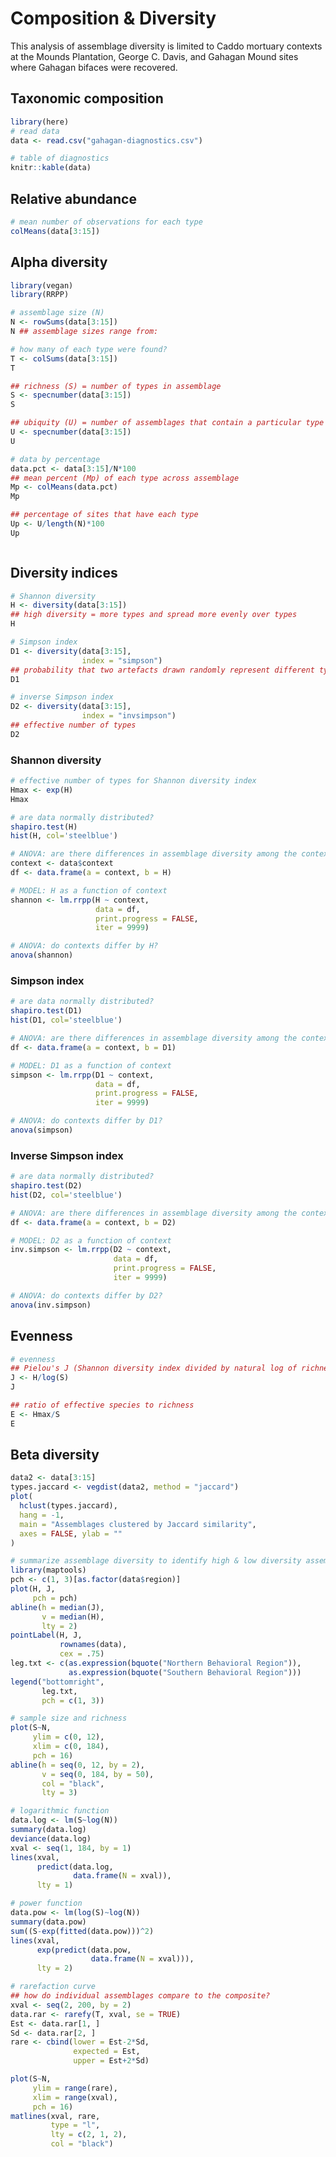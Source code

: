 # Composition & Diversity

This analysis of assemblage diversity is limited to Caddo mortuary contexts at the Mounds Plantation, George C. Davis, and Gahagan Mound sites where Gahagan bifaces were recovered.

## Taxonomic composition

```r
library(here)
# read data
data <- read.csv("gahagan-diagnostics.csv")

# table of diagnostics
knitr::kable(data)
```

## Relative abundance

```r
# mean number of observations for each type
colMeans(data[3:15])
```

## Alpha diversity

```r
library(vegan)
library(RRPP)

# assemblage size (N)
N <- rowSums(data[3:15])
N ## assemblage sizes range from:

# how many of each type were found?
T <- colSums(data[3:15])
T

## richness (S) = number of types in assemblage
S <- specnumber(data[3:15])
S

## ubiquity (U) = number of assemblages that contain a particular type
U <- specnumber(data[3:15])
U

# data by percentage
data.pct <- data[3:15]/N*100
## mean percent (Mp) of each type across assemblage
Mp <- colMeans(data.pct)
Mp

## percentage of sites that have each type
Up <- U/length(N)*100
Up
```

```r

```

## Diversity indices

```r
# Shannon diversity
H <- diversity(data[3:15])
## high diversity = more types and spread more evenly over types
H

# Simpson index
D1 <- diversity(data[3:15], 
                index = "simpson")
## probability that two artefacts drawn randomly represent different types
D1

# inverse Simpson index
D2 <- diversity(data[3:15], 
                index = "invsimpson")
## effective number of types
D2
```

### Shannon diversity

```r
# effective number of types for Shannon diversity index
Hmax <- exp(H)
Hmax

# are data normally distributed?
shapiro.test(H)
hist(H, col='steelblue')

# ANOVA: are there differences in assemblage diversity among the contexts?
context <- data$context
df <- data.frame(a = context, b = H)

# MODEL: H as a function of context
shannon <- lm.rrpp(H ~ context,
                   data = df,
                   print.progress = FALSE,
                   iter = 9999)

# ANOVA: do contexts differ by H?
anova(shannon)
```

### Simpson index

```r
# are data normally distributed?
shapiro.test(D1)
hist(D1, col='steelblue')

# ANOVA: are there differences in assemblage diversity among the contexts?
df <- data.frame(a = context, b = D1)

# MODEL: D1 as a function of context
simpson <- lm.rrpp(D1 ~ context,
                   data = df,
                   print.progress = FALSE,
                   iter = 9999)

# ANOVA: do contexts differ by D1?
anova(simpson)
```

### Inverse Simpson index

```r
# are data normally distributed?
shapiro.test(D2)
hist(D2, col='steelblue')

# ANOVA: are there differences in assemblage diversity among the contexts?
df <- data.frame(a = context, b = D2)

# MODEL: D2 as a function of context
inv.simpson <- lm.rrpp(D2 ~ context,
                       data = df,
                       print.progress = FALSE,
                       iter = 9999)

# ANOVA: do contexts differ by D2?
anova(inv.simpson)
```

## Evenness

```r
# evenness
## Pielou's J (Shannon diversity index divided by natural log of richness)
J <- H/log(S)
J

## ratio of effective species to richness
E <- Hmax/S
E
```

## Beta diversity

```r
data2 <- data[3:15]
types.jaccard <- vegdist(data2, method = "jaccard")
plot(
  hclust(types.jaccard),
  hang = -1,
  main = "Assemblages clustered by Jaccard similarity",
  axes = FALSE, ylab = ""
)
```

```r
# summarize assemblage diversity to identify high & low diversity assemblages
library(maptools)
pch <- c(1, 3)[as.factor(data$region)]
plot(H, J, 
     pch = pch)
abline(h = median(J), 
       v = median(H), 
       lty = 2)
pointLabel(H, J, 
           rownames(data), 
           cex = .75)
leg.txt <- c(as.expression(bquote("Northern Behavioral Region")), 
             as.expression(bquote("Southern Behavioral Region")))
legend("bottomright", 
       leg.txt, 
       pch = c(1, 3))
```

```r
# sample size and richness
plot(S~N, 
     ylim = c(0, 12), 
     xlim = c(0, 184), 
     pch = 16)
abline(h = seq(0, 12, by = 2), 
       v = seq(0, 184, by = 50), 
       col = "black", 
       lty = 3)

# logarithmic function
data.log <- lm(S~log(N))
summary(data.log)
deviance(data.log)
xval <- seq(1, 184, by = 1)
lines(xval, 
      predict(data.log,
              data.frame(N = xval)),
      lty = 1)

# power function
data.pow <- lm(log(S)~log(N))
summary(data.pow)
sum((S-exp(fitted(data.pow)))^2)
lines(xval, 
      exp(predict(data.pow,
                  data.frame(N = xval))), 
      lty = 2)
```

```r
# rarefaction curve
## how do individual assemblages compare to the composite?
xval <- seq(2, 200, by = 2)
data.rar <- rarefy(T, xval, se = TRUE)
Est <- data.rar[1, ]
Sd <- data.rar[2, ]
rare <- cbind(lower = Est-2*Sd, 
              expected = Est, 
              upper = Est+2*Sd)

plot(S~N, 
     ylim = range(rare), 
     xlim = range(xval), 
     pch = 16)
matlines(xval, rare, 
         type = "l", 
         lty = c(2, 1, 2), 
         col = "black")
```
